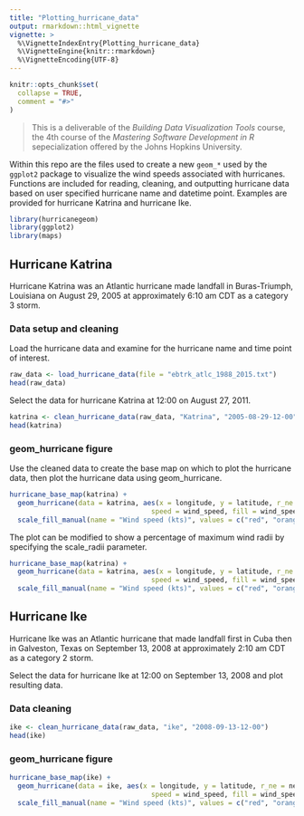 ```yaml
---
title: "Plotting_hurricane_data"
output: rmarkdown::html_vignette
vignette: >
  %\VignetteIndexEntry{Plotting_hurricane_data}
  %\VignetteEngine{knitr::rmarkdown}
  %\VignetteEncoding{UTF-8}
---
```


```r
knitr::opts_chunk$set(
  collapse = TRUE,
  comment = "#>"
)
```

> This is a deliverable of the _Building Data Visualization Tools_ course, the 4th course of the *Mastering Software Development in R* sepecialization offered by the Johns Hopkins University.

Within this repo are the files used to create a new `geom_*` used by the `ggplot2` package to visualize the wind speeds associated with hurricanes. Functions are included for reading, cleaning, and outputting hurricane data based on user specified hurricane name and datetime point. Examples are provided for hurricane Katrina and hurricane Ike.  


```r
library(hurricanegeom)
library(ggplot2)
library(maps)
```

## Hurricane Katrina

Hurricane Katrina was an Atlantic hurricane made landfall in Buras-Triumph, Louisiana on August 29, 2005 at approximately 6:10 am CDT as a category 3 storm. 

### Data setup and cleaning

Load the hurricane data and examine for the hurricane name and time point of interest. 

```r
raw_data <- load_hurricane_data(file = "ebtrk_atlc_1988_2015.txt")
head(raw_data)
```

Select the data for hurricane Katrina at 12:00 on August 27, 2011.

```r
katrina <- clean_hurricane_data(raw_data, "Katrina", "2005-08-29-12-00")
head(katrina)
```


### geom_hurricane figure

Use the cleaned data to create the base map on which to plot the hurricane data, then plot the hurricane data using geom_hurricane.

```r
hurricane_base_map(katrina) +
  geom_hurricane(data = katrina, aes(x = longitude, y = latitude, r_ne = ne, r_se = se, r_nw = nw, r_sw =sw, 
                                   speed = wind_speed, fill = wind_speed), group = 1)+
  scale_fill_manual(name = "Wind speed (kts)", values = c("red", "orange", "yellow"))
```

The plot can be modified to show a percentage of maximum wind radii by specifying the scale_radii parameter.

```r
hurricane_base_map(katrina) +
  geom_hurricane(data = katrina, aes(x = longitude, y = latitude, r_ne = ne, r_se = se, r_nw = nw, r_sw =sw, 
                                   speed = wind_speed, fill = wind_speed), scale_radii = 0.5, group = 1)+
  scale_fill_manual(name = "Wind speed (kts)", values = c("red", "orange", "yellow"))
```




## Hurricane Ike

Hurricane Ike was an Atlantic hurricane that made landfall first in Cuba then in Galveston, Texas on September 13, 2008 at approximately 2:10 am CDT as a category 2 storm.   


Select the data for hurricane Ike at 12:00 on September 13, 2008 and plot resulting data.

### Data cleaning

```r
ike <- clean_hurricane_data(raw_data, "ike", "2008-09-13-12-00")
head(ike)
```

### geom_hurricane figure

```r
hurricane_base_map(ike) +
  geom_hurricane(data = ike, aes(x = longitude, y = latitude, r_ne = ne, r_se = se, r_nw = nw, r_sw =sw, 
                                   speed = wind_speed, fill = wind_speed), group = 1)+
  scale_fill_manual(name = "Wind speed (kts)", values = c("red", "orange", "yellow"))
```